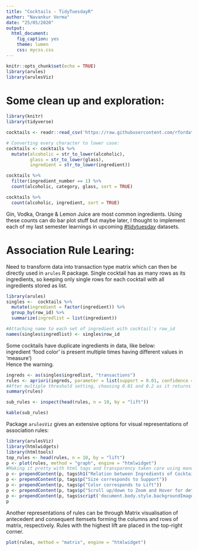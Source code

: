 ```yaml
---
title: "Cocktails - TidyTuesdayR"
author: "Navankur Verma"
date: "25/05/2020"
output: 
  html_document:
    fig_caption: yes
    theme: lumen
    css: mycss.css
---
```


```r
knitr::opts_chunk$set(echo = TRUE)
library(arules)
library(arulesViz)
```

# Some clean up and exploration:

```r
library(knitr)
library(tidyverse)

cocktails <- readr::read_csv('https://raw.githubusercontent.com/rfordatascience/tidytuesday/master/data/2020/2020-05-26/cocktails.csv')

# Converting every character to lower case:
cocktails <- cocktails %>% 
  mutate(alcoholic = str_to_lower(alcoholic),
         glass = str_to_lower(glass),
         ingredient = str_to_lower(ingredient))

cocktails %>% 
  filter(ingredient_number == 1) %>% 
  count(alcoholic, category, glass, sort = TRUE)

cocktails %>% 
  count(alcoholic, ingredient, sort = TRUE)
```

Gin, Vodka, Orange & Lemon Juice are most common ingredients. Using these counts can do bar plot stuff but maybe later, I thought to implement each of my last semester learnings in upcoming [#tidytuesday](https://twitter.com/search?q=%23tidytuesday&src=typed_query
) datasets.

# Association Rule Learing:

Need to transform data into transaction type matrix which can then be directly used in `arules` R package. 
Single cocktail has as many rows as its ingredients, so keeping only single rows for each cocktail with all ingredients stored as list.

```r
library(arules)
singles <-  cocktails %>%
  mutate(ingredient = factor(ingredient)) %>% 
  group_by(row_id) %>% 
  summarize(ingredlist = list(ingredient))

#Attaching name to each set of ingredient with cocktail's row_id
names(singles$ingredlist) <- singles$row_id
```

Some cocktails have duplicate ingredients in data, like below:  
ingredient 'food color' is present multiple times having different values in 'measure')  
Hence the warning.

```r
ingreds <- as(singles$ingredlist, "transactions")
rules <- apriori(ingreds, parameter = list(support = 0.01, confidence = 0.2))
#After multiple threshold setting, choosing 0.01 and 0.2 as it returns suitable amount of rules.
summary(rules)
```

```r
sub_rules <- inspect(head(rules, n = 10, by = "lift"))
```
```r
kable(sub_rules)
```

Package `arulesViz` gives an extensive options for visual representations of association rules:

```r
library(arulesViz)
library(htmlwidgets)
library(htmltools)
top_rules <- head(rules, n = 10, by = "lift")
p <- plot(rules, method = "graph", engine = "htmlwidget")
#Making it pretty with html tags and transparency taken care using manual css:
p <- prependContent(p, tags$h1("Relation between Ingredients of Cocktails")) 
p <- prependContent(p, tags$p("Size corresponds to Support")) 
p <- prependContent(p, tags$p("Color corresponds to Lift"))
p <- prependContent(p, tags$p("Scroll up/down to Zoom and Hover for details"))
p <- prependContent(p, tags$script('document.body.style.backgroundImage = "url(https://static.vecteezy.com/system/resources/previews/000/444/109/non_2x/vector-alcohol-cocktails-icons-black.jpg)"'))
p
```

Another representations of rules can be through Matrix visualisation of antecedent and consequent itemsets forming the columns and rows of matrix, respectively. Rules with the highest lift are placed in the top-right corner.

```r
plot(rules, method = "matrix", engine = "htmlwidget")
```



